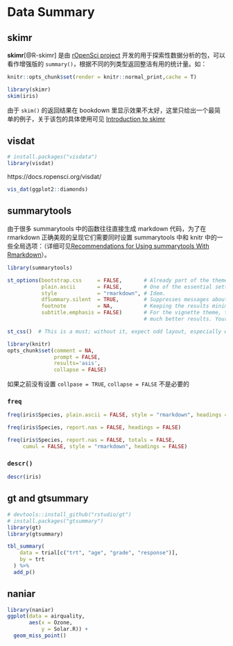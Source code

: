

# Data Summary


## skimr 

**skimr**[@R-skimr] 是由 [rOpenSci project](https://github.com/ropensci) 开发的用于探索性数据分析的包，可以看作增强版的 `summary()`，根据不同的列类型返回整洁有用的统计量。如：  

```r
knitr::opts_chunk$set(render = knitr::normal_print,cache = T)
```


```r
library(skimr)
skim(iris)
```

由于 `skim()` 的返回结果在 bookdown 里显示效果不太好，这里只给出一个最简单的例子，关于该包的具体使用可见 [Introduction to skimr](https://qiushi.netlify.com/post/introduction-to-skimr/)  

## visdat 


```r
# install.packages("visdata")
library(visdat)
```

https://docs.ropensci.org/visdat/    

```r
vis_dat(ggplot2::diamonds)
```

## summarytools  

由于很多 summarytools 中的函数往往直接生成 markdown 代码，为了在 rmarkdown 正确美观的呈现它们需要同时设置 summarytools 中和 knitr 中的一些全局选项：（详细可见[Recommendations for Using summarytools With Rmarkdown](https://cran.r-project.org/web/packages/summarytools/vignettes/Recommendations-rmarkdown.html#dfsummary)）。  

```r
library(summarytools)
```


```r
st_options(bootstrap.css     = FALSE,       # Already part of the theme so no need for it
           plain.ascii       = FALSE,       # One of the essential settings
           style             = "rmarkdown", # Idem.
           dfSummary.silent  = TRUE,        # Suppresses messages about temporary files
           footnote          = NA,          # Keeping the results minimalistic
           subtitle.emphasis = FALSE)       # For the vignette theme, this gives
                                            # much better results. Your mileage may vary.

st_css()  # This is a must; without it, expect odd layout, especially with dfSummary()
```



```r
library(knitr)
opts_chunk$set(comment = NA, 
               prompt = FALSE,
               results='asis',
               collapse = FALSE)
```

如果之前没有设置 `collpase = TRUE`, `collapse = FALSE` 不是必要的



### `freq`

```r
freq(iris$Species, plain.ascii = FALSE, style = "rmarkdown", headings = FALSE)
```


```r
freq(iris$Species, report.nas = FALSE, headings = FALSE)
```

```r
freq(iris$Species, report.nas = FALSE, totals = FALSE,
     cumul = FALSE, style = "rmarkdown", headings = FALSE)
```


### `descr()`  

```r
descr(iris)
```

## gt and gtsummary  

```r
# devtools::install_github("rstudio/gt")
# install.packages("gtsummary")
library(gt)
library(gtsummary)
```

```r
tbl_summary(
    data = trial[c("trt", "age", "grade", "response")],
    by = trt
  ) %>%
  add_p() 
```

## naniar  

```r
library(naniar)
ggplot(data = airquality,
       aes(x = Ozone,
           y = Solar.R)) +
  geom_miss_point()
```

